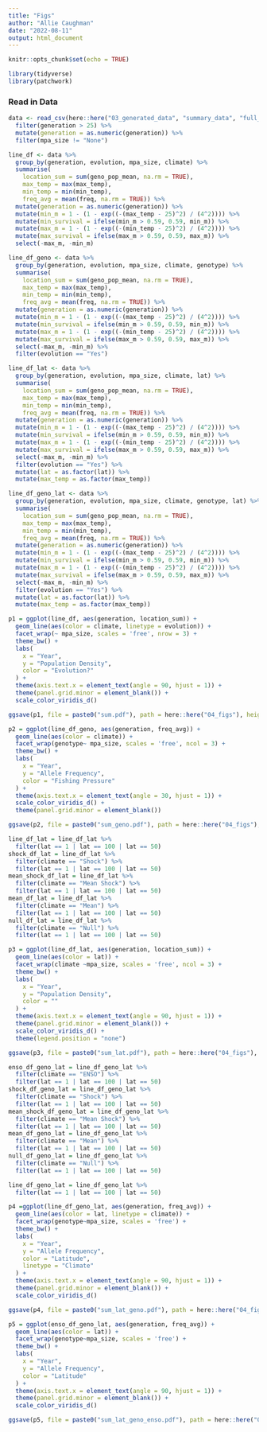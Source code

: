 ```yaml
---
title: "Figs"
author: "Allie Caughman"
date: "2022-08-11"
output: html_document
---
```


```r
knitr::opts_chunk$set(echo = TRUE)

library(tidyverse)
library(patchwork)
```

### Read in Data

```r
data <- read_csv(here::here("03_generated_data", "summary_data", "full_sum.csv")) %>% 
  filter(generation > 25) %>%
  mutate(generation = as.numeric(generation)) %>% 
  filter(mpa_size != "None")
```

```r
line_df <- data %>%
  group_by(generation, evolution, mpa_size, climate) %>%
  summarise(
    location_sum = sum(geno_pop_mean, na.rm = TRUE),
    max_temp = max(max_temp),
    min_temp = min(min_temp),
    freq_avg = mean(freq, na.rm = TRUE)) %>%
  mutate(generation = as.numeric(generation)) %>%
  mutate(min_m = 1 - (1 - exp((-(max_temp - 25)^2) / (4^2)))) %>%
  mutate(min_survival = ifelse(min_m > 0.59, 0.59, min_m)) %>%
  mutate(max_m = 1 - (1 - exp((-(min_temp - 25)^2) / (4^2)))) %>%
  mutate(max_survival = ifelse(max_m > 0.59, 0.59, max_m)) %>%
  select(-max_m, -min_m)

line_df_geno <- data %>%
  group_by(generation, evolution, mpa_size, climate, genotype) %>% 
  summarise(
    location_sum = sum(geno_pop_mean, na.rm = TRUE),
    max_temp = max(max_temp),
    min_temp = min(min_temp),
    freq_avg = mean(freq, na.rm = TRUE)) %>%
  mutate(generation = as.numeric(generation)) %>%
  mutate(min_m = 1 - (1 - exp((-(max_temp - 25)^2) / (4^2)))) %>%
  mutate(min_survival = ifelse(min_m > 0.59, 0.59, min_m)) %>%
  mutate(max_m = 1 - (1 - exp((-(min_temp - 25)^2) / (4^2)))) %>%
  mutate(max_survival = ifelse(max_m > 0.59, 0.59, max_m)) %>%
  select(-max_m, -min_m) %>% 
  filter(evolution == "Yes")

line_df_lat <- data %>%
  group_by(generation, evolution, mpa_size, climate, lat) %>%
  summarise(
    location_sum = sum(geno_pop_mean, na.rm = TRUE),
    max_temp = max(max_temp),
    min_temp = min(min_temp),
    freq_avg = mean(freq, na.rm = TRUE)) %>%
  mutate(generation = as.numeric(generation)) %>%
  mutate(min_m = 1 - (1 - exp((-(max_temp - 25)^2) / (4^2)))) %>%
  mutate(min_survival = ifelse(min_m > 0.59, 0.59, min_m)) %>%
  mutate(max_m = 1 - (1 - exp((-(min_temp - 25)^2) / (4^2)))) %>%
  mutate(max_survival = ifelse(max_m > 0.59, 0.59, max_m)) %>%
  select(-max_m, -min_m) %>% 
  filter(evolution == "Yes") %>% 
  mutate(lat = as.factor(lat)) %>% 
  mutate(max_temp = as.factor(max_temp))

line_df_geno_lat <- data %>%
  group_by(generation, evolution, mpa_size, climate, genotype, lat) %>% 
  summarise(
    location_sum = sum(geno_pop_mean, na.rm = TRUE),
    max_temp = max(max_temp),
    min_temp = min(min_temp),
    freq_avg = mean(freq, na.rm = TRUE)) %>%
  mutate(generation = as.numeric(generation)) %>%
  mutate(min_m = 1 - (1 - exp((-(max_temp - 25)^2) / (4^2)))) %>%
  mutate(min_survival = ifelse(min_m > 0.59, 0.59, min_m)) %>%
  mutate(max_m = 1 - (1 - exp((-(min_temp - 25)^2) / (4^2)))) %>%
  mutate(max_survival = ifelse(max_m > 0.59, 0.59, max_m)) %>%
  select(-max_m, -min_m) %>% 
  filter(evolution == "Yes") %>% 
  mutate(lat = as.factor(lat)) %>% 
  mutate(max_temp = as.factor(max_temp))

```

```r
p1 = ggplot(line_df, aes(generation, location_sum)) +
  geom_line(aes(color = climate, linetype = evolution)) +
  facet_wrap(~ mpa_size, scales = 'free', nrow = 3) +
  theme_bw() +
  labs(
    x = "Year",
    y = "Population Density",
    color = "Evolution?"
  ) +
  theme(axis.text.x = element_text(angle = 90, hjust = 1)) +
  theme(panel.grid.minor = element_blank()) +
  scale_color_viridis_d()

ggsave(p1, file = paste0("sum.pdf"), path = here::here("04_figs"), height = 8, width = 15)
```

```r
p2 = ggplot(line_df_geno, aes(generation, freq_avg)) +
  geom_line(aes(color = climate)) +
  facet_wrap(genotype~ mpa_size, scales = 'free', ncol = 3) +
  theme_bw() +
  labs(
    x = "Year",
    y = "Allele Frequency",
    color = "Fishing Pressure"
  ) +
  theme(axis.text.x = element_text(angle = 30, hjust = 1)) +
  scale_color_viridis_d() +
  theme(panel.grid.minor = element_blank())

ggsave(p2, file = paste0("sum_geno.pdf"), path = here::here("04_figs"), height = 8, width = 15)
```

```r
line_df_lat = line_df_lat %>% 
  filter(lat == 1 | lat == 100 | lat == 50)
shock_df_lat = line_df_lat %>% 
  filter(climate == "Shock") %>% 
  filter(lat == 1 | lat == 100 | lat == 50)
mean_shock_df_lat = line_df_lat %>% 
  filter(climate == "Mean Shock") %>% 
  filter(lat == 1 | lat == 100 | lat == 50)
mean_df_lat = line_df_lat %>% 
  filter(climate == "Mean") %>% 
  filter(lat == 1 | lat == 100 | lat == 50)
null_df_lat = line_df_lat %>% 
  filter(climate == "Null") %>% 
  filter(lat == 1 | lat == 100 | lat == 50)

p3 = ggplot(line_df_lat, aes(generation, location_sum)) +
  geom_line(aes(color = lat)) +
  facet_wrap(climate ~mpa_size, scales = 'free', ncol = 3) +
  theme_bw() +
  labs(
    x = "Year",
    y = "Population Density",
    color = ""
  ) +
  theme(axis.text.x = element_text(angle = 90, hjust = 1)) +
  theme(panel.grid.minor = element_blank()) +
  scale_color_viridis_d() +
  theme(legend.position = "none")

ggsave(p3, file = paste0("sum_lat.pdf"), path = here::here("04_figs"), height = 8, width = 15)
```

```r
enso_df_geno_lat = line_df_geno_lat %>% 
  filter(climate == "ENSO") %>% 
  filter(lat == 1 | lat == 100 | lat == 50)
shock_df_geno_lat = line_df_geno_lat %>% 
  filter(climate == "Shock") %>% 
  filter(lat == 1 | lat == 100 | lat == 50)
mean_shock_df_geno_lat = line_df_geno_lat %>% 
  filter(climate == "Mean Shock") %>% 
  filter(lat == 1 | lat == 100 | lat == 50)
mean_df_geno_lat = line_df_geno_lat %>% 
  filter(climate == "Mean") %>% 
  filter(lat == 1 | lat == 100 | lat == 50)
null_df_geno_lat = line_df_geno_lat %>% 
  filter(climate == "Null") %>% 
  filter(lat == 1 | lat == 100 | lat == 50)

line_df_geno_lat = line_df_geno_lat %>% 
  filter(lat == 1 | lat == 100 | lat == 50)

p4 =ggplot(line_df_geno_lat, aes(generation, freq_avg)) +
  geom_line(aes(color = lat, linetype = climate)) +
  facet_wrap(genotype~mpa_size, scales = 'free') +
  theme_bw() +
  labs(
    x = "Year",
    y = "Allele Frequency",
    color = "Latitude",
    linetype = "Climate"
  ) +
  theme(axis.text.x = element_text(angle = 90, hjust = 1)) +
  theme(panel.grid.minor = element_blank()) +
  scale_color_viridis_d()

ggsave(p4, file = paste0("sum_lat_geno.pdf"), path = here::here("04_figs"), height = 8, width = 15)

p5 = ggplot(enso_df_geno_lat, aes(generation, freq_avg)) +
  geom_line(aes(color = lat)) +
  facet_wrap(genotype~mpa_size, scales = 'free') +
  theme_bw() +
  labs(
    x = "Year",
    y = "Allele Frequency",
    color = "Latitude"
  ) +
  theme(axis.text.x = element_text(angle = 90, hjust = 1)) +
  theme(panel.grid.minor = element_blank()) +
  scale_color_viridis_d()

ggsave(p5, file = paste0("sum_lat_geno_enso.pdf"), path = here::here("04_figs"), height = 8, width = 15)
```

